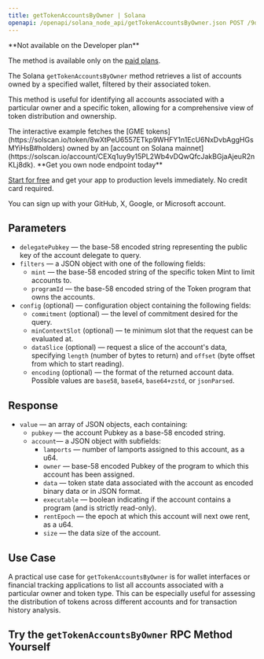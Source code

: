 ---
title: getTokenAccountsByOwner | Solana
openapi: /openapi/solana_node_api/getTokenAccountsByOwner.json POST /9de47db917d4f69168e3fed02217d15b
---

<Note>
**Not available on the Developer plan**

The method is available only on the [paid plans](https://chainstack.com/pricing/).
</Note>


The Solana `getTokenAccountsByOwner` method retrieves a list of accounts owned by a specified wallet, filtered by their associated token.

This method is useful for identifying all accounts associated with a particular owner and a specific token, allowing for a comprehensive view of token distribution and ownership.

<Note>
The interactive example fetches the [GME tokens](https://solscan.io/token/8wXtPeU6557ETkp9WHFY1n1EcU6NxDvbAggHGsMYiHsB#holders) owned by an [account on Solana mainnet](https://solscan.io/account/CEXq1uy9y15PL2Wb4vDQwQfcJakBGjaAjeuR2nKLj8dk).
</Note>

<Check>
**Get you own node endpoint today**

[Start for free](https://console.chainstack.com/) and get your app to production levels immediately. No credit card required.

You can sign up with your GitHub, X, Google, or Microsoft account.
</Check>


## Parameters

* `delegatePubkey` — the base-58 encoded string representing the public key of the account delegate to query.
* `filters` — a JSON object with one of the following fields:
  + `mint` — the base-58 encoded string of the specific token Mint to limit accounts to.
  + `programId` — the base-58 encoded string of the Token program that owns the accounts.
* `config` (optional) — configuration object containing the following fields:
  + `commitment` (optional) — the level of commitment desired for the query.
  + `minContextSlot` (optional) — te minimum slot that the request can be evaluated at.
  + `dataSlice` (optional) — request a slice of the account's data, specifying `length` (number of bytes to return) and `offset` (byte offset from which to start reading).
  + `encoding` (optional) — the format of the returned account data. Possible values are `base58`, `base64`, `base64+zstd`, or `jsonParsed`.

## Response

* `value` — an array of JSON objects, each containing:
  + `pubkey` — the account Pubkey as a base-58 encoded string.
  + `account`— a JSON object with subfields:
    - `lamports` — number of lamports assigned to this account, as a u64.
    - `owner` — base-58 encoded Pubkey of the program to which this account has been assigned.
    - `data` — token state data associated with the account as encoded binary data or in JSON format.
    - `executable` — boolean indicating if the account contains a program (and is strictly read-only).
    - `rentEpoch` — the epoch at which this account will next owe rent, as a u64.
    - `size` — the data size of the account.

## Use Case

A practical use case for `getTokenAccountsByOwner` is for wallet interfaces or financial tracking applications to list all accounts associated with a particular owner and token type. This can be especially useful for assessing the distribution of tokens across different accounts and for transaction history analysis.

## Try the `getTokenAccountsByOwner` RPC Method Yourself